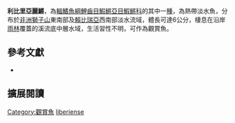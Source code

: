 {{Speciesbox 
| taxon = Scriptaphyosemion liberiense
| status = NT
| status_system = IUCN3.1
| authority =  [[Boulenger|Boulenger]], 1908
| synonyms = *''Haplochilus liberiensis, Boulenger, 1908''
*''Aphyosemion liberiense, Boulenger, 1908''
*''Panchax liberiensis, Boulenger, 1908''
*''Roloffia liberiensis, Boulenger, 1908''
*''Aphyosemion liberiensis, Boulenger, 1908''
*''Aphyosemion calabaricus, Ahl, 1936''
*''Aphyosemion calabaricum, Ahl, 1936''
}}
'''利比里亞麗鱂'''，為[[輻鰭魚綱|輻鰭魚綱]][[鯉齒目|鯉齒目]][[鰕鱂亞目|鰕鱂亞目]][[鰕鱂科|鰕鱂科]]的其中一[[種|種]]，為熱帶淡水魚，分布於[[非洲|非洲]][[塞拉利昂|獅子山]]東南部及[[賴比瑞亞|賴比瑞亞]]西南部淡水流域，體長可達6公分，棲息在沿岸[[雨林|雨林]]覆蓋的溪流底中層水域，生活習性不明，可作為觀賞魚。
== 參考文獻 ==
*{{FishBase_species|genus=Scriptaphyosemion|species=liberiense|year=2014|month=8}}

== 擴展閱讀 ==
{{refbegin}}
{{wikispecies-inline|Scriptaphyosemion liberiense|利比里亞麗鱂}}
{{refend}}
{{Taxonbar|from=Q5597116}}

[[Category:觀賞魚|Category:觀賞魚]]
[[Category:麗鱂屬|liberiense]]


{{魚類小作品}}